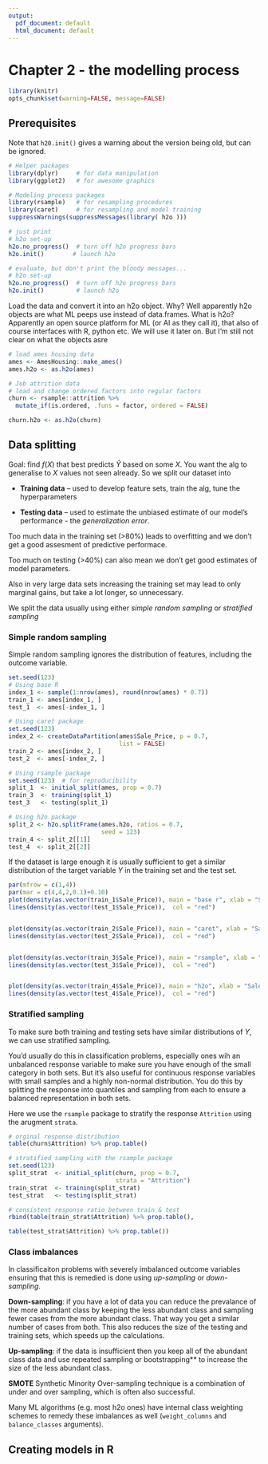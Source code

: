 ```yaml
---
output:
  pdf_document: default
  html_document: default
---
```


# Chapter 2 - the modelling process

```r
library(knitr)
opts_chunk$set(warning=FALSE, message=FALSE)
```

## Prerequisites

Note that `h20.init()` gives a warning about the version being old, but can be ignored. 

```r
# Helper packages
library(dplyr)     # for data manipulation
library(ggplot2)   # for awesome graphics

# Modeling process packages
library(rsample)   # for resampling procedures
library(caret)     # for resampling and model training
suppressWarnings(suppressMessages(library( h2o )))
```

```r
# just print
# h2o set-up 
h2o.no_progress()  # turn off h2o progress bars
h2o.init()        # launch h2o
```

```r
# evaluate, but don't print the bloody messages...
# h2o set-up 
h2o.no_progress()  # turn off h2o progress bars
h2o.init()         # launch h2o
```

Load the data and convert it into an h2o object. Why? Well apparently h2o objects are what ML peeps use instead of data.frames. What is h2o? Apparently an open source platform for ML (or AI as they call it), that also of course interfaces with R, python etc. We will use it later on. But I'm still not clear on what the objects asre 


```r
# load ames housing data
ames <- AmesHousing::make_ames()
ames.h2o <- as.h2o(ames)

# Job attrition data
# load and change ordered factors into regular factors
churn <- rsample::attrition %>% 
  mutate_if(is.ordered, .funs = factor, ordered = FALSE)

churn.h2o <- as.h2o(churn)
```

## Data splitting

Goal: find $f(X)$ that best predicts $\hat Y$ based on some $X$. You want the alg to generalise to $X$ values not seen already. So we split our dataset into

* **Training data** -- used to develop feature sets, train the alg, tune the hyperparameters

* **Testing data** -- used to estimate the unbiased estimate of our model's performance - the *generalization error*. 

Too much data in the training set (>80%) leads to overfitting and we don't get a good assesment of predictive performace. 

Too much on testing (>40%) can also mean we don't get good estimates of model parameters. 

Also in very large data sets increasing the training set may lead to only marginal gains, but take a lot longer, so unnecessary. 

We split the data usually using either *simple random sampling* or *stratified sampling*

### Simple random sampling

Simple random sampling ignores the distribution of features, including the outcome variable. 
```r
set.seed(123)
# Using base R
index_1 <- sample(1:nrow(ames), round(nrow(ames) * 0.7))
train_1 <- ames[index_1, ]
test_1  <- ames[-index_1, ]

# Using caret package
set.seed(123)  
index_2 <- createDataPartition(ames$Sale_Price, p = 0.7, 
                               list = FALSE)
train_2 <- ames[index_2, ]
test_2  <- ames[-index_2, ]

# Using rsample package
set.seed(123)  # for reproducibility
split_1  <- initial_split(ames, prop = 0.7)
train_3  <- training(split_1)
test_3   <- testing(split_1)

# Using h2o package
split_2 <- h2o.splitFrame(ames.h2o, ratios = 0.7, 
                          seed = 123)
train_4 <- split_2[[1]]
test_4  <- split_2[[2]]
```

If the dataset is large enough it is usually sufficient to get a similar distribution of the target variable $Y$ in the training set and the test set. 

```r

par(mfrow = c(1,4))
par(mar = c(4,4,2,0.1)+0.10)
plot(density(as.vector(train_1$Sale_Price)), main = "base r", xlab = "Sale_Price")
lines(density(as.vector(test_1$Sale_Price)),  col = "red")


plot(density(as.vector(train_2$Sale_Price)), main = "caret", xlab = "Sale_Price")
lines(density(as.vector(test_2$Sale_Price)),  col = "red")


plot(density(as.vector(train_3$Sale_Price)), main = "rsample", xlab = "Sale_Price")
lines(density(as.vector(test_3$Sale_Price)),  col = "red")


plot(density(as.vector(train_4$Sale_Price)), main = "h2o", xlab = "Sale_Price")
lines(density(as.vector(test_4$Sale_Price)),  col = "red")
```

### Stratified  sampling

To make sure both training and testing sets have similar distributions of $Y$, we can use stratified sampling. 

You'd usually do this in classification problems, especially ones wih an unbalanced response variable to make sure you have enough of the small category in both sets. But it's also useful for continuous response variables with small samples and a highly non-normal distribution. You do this by splitting the response into quantiles and sampling from each to ensure a balanced representation in both sets. 

Here we use the `rsample` package to stratify the response `Attrition` using the arugment `strata`.  
```r
# orginal response distribution
table(churn$Attrition) %>% prop.table()

# stratified sampling with the rsample package
set.seed(123)
split_strat  <- initial_split(churn, prop = 0.7, 
                              strata = "Attrition")
train_strat  <- training(split_strat)
test_strat   <- testing(split_strat)

# consistent response ratio between train & test
rbind(table(train_strat$Attrition) %>% prop.table(),

table(test_strat$Attrition) %>% prop.table())

```

### Class imbalances

In classificaiton problems with severely imbalanced outcome variables ensuring that this is remedied is done using *up-sampling* or *down-sampling*. 

**Down-sampling**: if you have a lot of data you can reduce the prevalance of the more abundant class by keeping the less abundant class and sampling fewer cases from the more abundant class. That way you get a similar number of cases from both. This also reduces the size of the testing and training sets, which speeds up the calculations. 

**Up-sampling**: if the data is insufficient then you keep all of the abundant class data and use repeated sampling or bootstrapping** to increase the size of the less abundant class. 

**SMOTE** Synthetic Minority Over-sampling technique is a  combination of under and over sampling, which is often also successful.

Many ML algorithms (e.g. most h2o ones) have internal class weighting schemes to remedy these imbalances as well (`weight_columns` and `balance_classes` arguments). 

## Creating models in R



